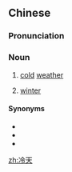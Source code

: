 ==Chinese==
{{zh-forms}}

===Pronunciation===
{{zh-pron
|m=lěngtiān
|c=laang5 tin1
|h=pfs=lâng-thiên
|w=3lan thi
|cat=n
}}

===Noun===
{{zh-noun}}

# [[cold]] [[weather]]
# {{lb|zh|dialectal}} [[winter]]

====Synonyms====
* {{zh-l|冬天}}
* {{zh-l|冬季}}
* {{zh-l|寒天}}

[[zh:冷天]]